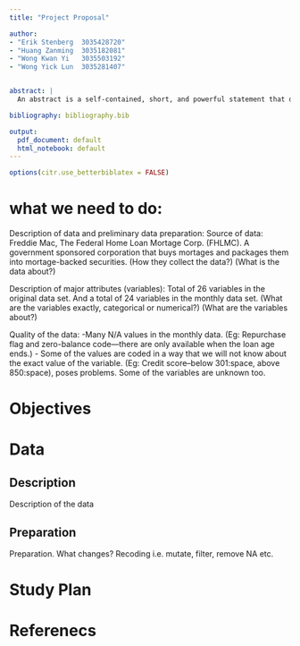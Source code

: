 ```yaml
---
title: "Project Proposal"

author:
- "Erik Stenberg  3035428720"
- "Huang Zanming  3035182081"
- "Wong Kwan Yi   3035503192"
- "Wong Yick Lun  3035281407"


abstract: |
  An abstract is a self-contained, short, and powerful statement that describes a larger work. Components vary according to discipline. An abstract of a social science or scientific work may contain the scope, purpose, results, and contents of the work. An abstract of a humanities work may contain the thesis, background, and conclusion of the larger work. An abstract is not a review, nor does it evaluate the work being abstracted.  s

bibliography: bibliography.bib

output:
  pdf_document: default
  html_notebook: default
---
```


```r
options(citr.use_betterbiblatex = FALSE)
```

# what we need to do:
Description of data and preliminary data preparation:
Source of data: Freddie Mac, The Federal Home Loan Mortage Corp. (FHLMC). A government sponsored corporation that buys mortages and packages them into mortage-backed securities. (How they collect the data?) (What is the data about?)

Description of major attributes (variables): Total of 26 variables in the original data set. And a total of 24 variables in the monthly data set. 
(What are the variables exactly, categorical or numerical?)
(What are the variables about?)

Quality of the data: 
-Many N/A values in the monthly data. (Eg: Repurchase flag and zero-balance code—there are only available when the loan age ends.)
- Some of the values are coded in a way that we will not know about the exact value of the variable. (Eg: Credit score--below 301:space, above 850:space), poses problems. Some of the variables are unknown too. 


# Objectives


# Data


## Description
Description of the data

## Preparation
Preparation. What changes? Recoding i.e. mutate, filter, remove NA etc.

# Study Plan

# Referenecs

